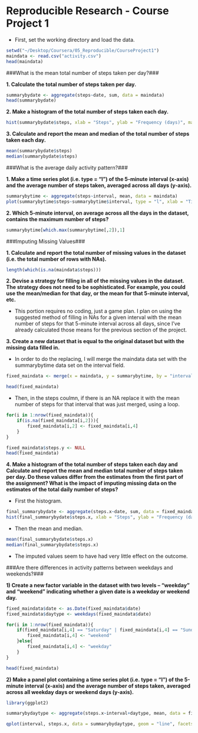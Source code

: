 Reproducible Research - Course Project 1
========================================

- First, set the working directory and load the data.
```r
setwd("~/Desktop/Coursera/05_Reproducible/CourseProject1")
maindata <- read.csv("activity.csv")
head(maindata)
```

###What is the mean total number of steps taken per day?###

**1. Calculate the total number of steps taken per day.**

```r
summarybydate <- aggregate(steps~date, sum, data = maindata)
head(summarybydate)
```

**2. Make a histogram of the total number of steps taken each day.**

```r
hist(summarybydate$steps, xlab = "Steps", ylab = "Frequency (days)", main = "Histogram of Steps")
```

**3. Calculate and report the mean and median of the total number of steps taken each day.**

```r
mean(summarybydate$steps)
median(summarybydate$steps)
```

###What is the average daily activity pattern?###

**1. Make a time series plot (i.e. type = "l") of the 5-minute interval (x-axis) and the average number of steps taken, averaged across all days (y-axis).**

```r
summarybytime <- aggregate(steps~interval, mean, data = maindata)
plot(summarybytime$steps~summarybytime$interval, type = "l", xlab = "Time", ylab = "Mean Number of Steps")
```

**2. Which 5-minute interval, on average across all the days in the dataset, contains the maximum number of steps?**

```r
summarybytime[which.max(summarybytime[,2]),1]
```

###Imputing Missing Values###

**1. Calculate and report the total number of missing values in the dataset (i.e. the total number of rows with NAs).**

```r
length(which(is.na(maindata$steps)))
```

**2. Devise a strategy for filling in all of the missing values in the dataset. The strategy does not need to be sophisticated. For example, you could use the mean/median for that day, or the mean for that 5-minute interval, etc.**

- This portion requires no coding, just a game plan. I plan on using the suggested method of filling in NAs for a given interval with the mean number of steps for that 5-minute interval across all days, since I've already calculated those means for the previous section of the project.

**3. Create a new dataset that is equal to the original dataset but with the missing data filled in.**

- In order to do the replacing, I will merge the maindata data set with the summarybytime data set on the interval field.

```r
fixed_maindata <- merge(x = maindata, y = summarybytime, by = "interval", all.x = TRUE)

head(fixed_maindata)
```

-  Then, in the steps coulmn, if there is an NA replace it with the mean number of steps for that interval that was just merged, using a loop.

```r
for(i in 1:nrow(fixed_maindata)){
    if(is.na(fixed_maindata[i,2])){
        fixed_maindata[i,2] <- fixed_maindata[i,4]
    }
}

fixed_maindata$steps.y <- NULL
head(fixed_maindata)
```

**4. Make a histogram of the total number of steps taken each day and Calculate and report the mean and median total number of steps taken per day. Do these values differ from the estimates from the first part of the assignment? What is the impact of imputing missing data on the estimates of the total daily number of steps?**

- First the histogram.

```r
final_summarybydate <- aggregate(steps.x~date, sum, data = fixed_maindata)
hist(final_summarybydate$steps.x, xlab = "Steps", ylab = "Frequency (days)", main = "Histogram of Steps")
```

- Then the mean and median.

```r
mean(final_summarybydate$steps.x)
median(final_summarybydate$steps.x)
```

- The imputed values seem to have had very little effect on the outcome.

###Are there differences in activity patterns between weekdays and weekends?###

**1) Create a new factor variable in the dataset with two levels – “weekday” and “weekend” indicating whether a given date is a weekday or weekend day.**

```r
fixed_maindata$date <- as.Date(fixed_maindata$date)
fixed_maindata$daytype <- weekdays(fixed_maindata$date)

for(i in 1:nrow(fixed_maindata)){
    if(fixed_maindata[i,4] == "Saturday" | fixed_maindata[i,4] == "Sunday"){
        fixed_maindata[i,4] <- "weekend"
    }else{
        fixed_maindata[i,4] <- "weekday"
    }
}

head(fixed_maindata)
```

**2) Make a panel plot containing a time series plot (i.e. type = "l") of the 5-minute interval (x-axis) and the average number of steps taken, averaged across all weekday days or weekend days (y-axis).**

```r
library(ggplot2)

summarybydaytype <- aggregate(steps.x~interval+daytype, mean, data = fixed_maindata)

qplot(interval, steps.x, data = summarybydaytype, geom = "line", facets = daytype~.) + ylab("Mean Number of Steps")
```
